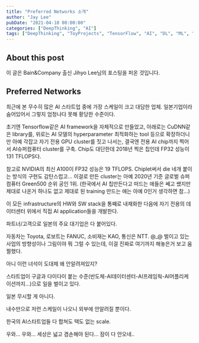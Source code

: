 ```yaml
---
title: "Preferred Networks 소개"
author: "Jay Lee"
pubDate: "2021-04-10 00:00:00"
categories: ["DeepThinking", "AI"]
tags: ["DeepThinking", "ToyProjects", "TensorFlow", "AI", "DL", "ML", "Preferred Networks", "GithubPage", "Retrospect", "AdaptiveAUTOSAR", "AUTOSAR", "ClassicAUTOSAR", "ECU", "CPU", "GPU", "OTA"]
---
```



## About this post

이 글은 Bain&Company 출신 Jihyo Lee님의 포스팅을 퍼온 것입니다.

## Preferred Networks

최근에 본 무수히 많은 AI 스타트업 중에 가장 스케일이 크고 대담한 업체. 일본기업이라 숨어있어서 그렇지 엄청나다 못해 황당한 수준이다. 

초기엔 Tensorflow같은 AI framework을 자체적으로 만들었고, 아래로는 CuDNN같은 library를, 위로는 AI 모델의 hyperparameter 최적화하는 tool 등으로 확장하더니만 아예 각잡고 자기 전용 GPU cluster를 짓고 나서는, 결국엔 전용 AI chip까지 찍어서 AI슈퍼컴퓨터 cluster를 구축. Chip도 대단한데 2018년 찍은 칩인데 FP32 성능이 131 TFLOPS다. 

참고로 NVIDIA의 최신 A100이 FP32 성능은 19 TFLOPS. Chiplet써서 die 네개 붙이는 방식의 구현도 감탄스럽고... 이걸로 만든 cluster는 아예 2020년 기준 글로벌 슈퍼컴퓨터 Green500 순위 공인 1위. (한국에서 AI 칩만든다고 떠드는 애들은 쎄고 쌨지만 제대로 나온거 하나도 없고 제대로 된 training 만드는 애는 아예 0인거 생각하면 참...)

이 모든 infrastructure의 HW와 SW stack을 통째로 내재화한 다음에 자기 전용의 데이터센터 위에서 직접 AI application들을 개발한다. 

파트너/고객으로 일본의 주요 대기업은 다 붙어있다. 

자동차는 Toyota, 로보트는 FANUC, 소비재는 KAO, 통신은 NTT. @_@ 벌이고 있는 사업의 방향성이나 그림이야 뭐 그럴 수 있는데, 이걸 진짜로 여기까지 해놓은거 보고 움찔했다. 

아니 이런 녀석이 도대체 왜 안알려져있지? 

스타트업이 구글과 다이다이 붙는 수준(반도체-AI데이터센터-AI프레임웍-AI어플리케이션까지...)으로 일을 벌이고 있다. 

일본 무시할 게 아니다. 

내수만으로 저런 스케일이 나오니 외부에 안알려질 뿐이다. 

한국의 AI스타트업들 다 합쳐도 택도 없는 scale.

우와... 우와... 세상은 넓고 겸손해야 된다... 잠이 다 안오네..